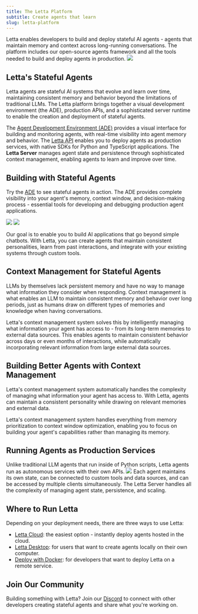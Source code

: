 ```yaml
---
title: The Letta Platform
subtitle: Create agents that learn
slug: letta-platform
---
```


Letta enables developers to build and deploy stateful AI agents - agents that maintain memory and context across long-running conversations. The platform includes our open-source agents framework and all the tools needed to build and deploy agents in production.
<img src="/images/platform_overview.png" />

## Letta's Stateful Agents
Letta agents are stateful AI systems that evolve and learn over time, maintaining consistent memory and behavior beyond the limitations of traditional LLMs.
The Letta platform brings together a visual development environment (the ADE), production APIs, and a sophisticated server runtime to enable the creation and deployment of stateful agents.

The [Agent Development Environment (ADE)](/agent-development-environment) provides a visual interface for building and monitoring agents, with real-time visibility into agent memory and behavior.
The [Letta API](/api-reference/overview) enables you to deploy agents as production services, with native SDKs for Python and TypeScript applications.
The **Letta Server** manages agent state and persistence through sophisticated context management, enabling agents to learn and improve over time.

## Building with Stateful Agents
Try the [ADE](/agent-development-environment) to see stateful agents in action. The ADE provides complete visibility into your agent's memory, context window, and decision-making process - essential tools for developing and debugging production agent applications.

<img className="block w-300 light-img" src="https://raw.githubusercontent.com/letta-ai/letta/refs/heads/main/assets/example_ade_screenshot_light.png" />
<img className="hidden w-300 dark-img" src="https://raw.githubusercontent.com/letta-ai/letta/refs/heads/main/assets/example_ade_screenshot.png" />

Our goal is to enable you to build AI applications that go beyond simple chatbots.
With Letta, you can create agents that maintain consistent personalities, learn from past interactions, and integrate with your existing systems through custom tools.

## Context Management for Stateful Agents
LLMs by themselves lack persistent memory and have no way to manage what information they consider when responding. Context management is what enables an LLM to maintain consistent memory and behavior over long periods, just as humans draw on different types of memories and knowledge when having conversations.

Letta's context management system solves this by intelligently managing what information your agent has access to - from its long-term memories to external data sources.
This enables agents to maintain consistent behavior across days or even months of interactions, while automatically incorporating relevant information from large external data sources.

## Building Better Agents with Context Management
Letta's context management system automatically handles the complexity of managing what information your agent has access to.
With Letta, agents can maintain a consistent personality while drawing on relevant memories and external data.

Letta's context management system handles everything from memory prioritization to context window optimization, enabling you to focus on building your agent's capabilities rather than managing its memory.

## Running Agents as Production Services
Unlike traditional LLM agents that run inside of Python scripts, Letta agents run as autonomous services with their own APIs.
<img src="/images/platform_system.png" />
Each agent maintains its own state, can be connected to custom tools and data sources, and can be accessed by multiple clients simultaneously. The Letta Server handles all the complexity of managing agent state, persistence, and scaling.

## Where to Run Letta
Depending on your deployment needs, there are three ways to use Letta:

* [Letta Cloud](/quickstart/cloud): the easiest option - instantly deploy agents hosted in the cloud.
* [Letta Desktop](/quickstart/desktop): for users that want to create agents locally on their own computer.
* [Deploy with Docker](/quickstart/docker): for developers that want to deploy Letta on a remote service.

## Join Our Community
Building something with Letta? Join our [Discord](https://discord.gg/letta) to connect with other developers creating stateful agents and share what you're working on.
